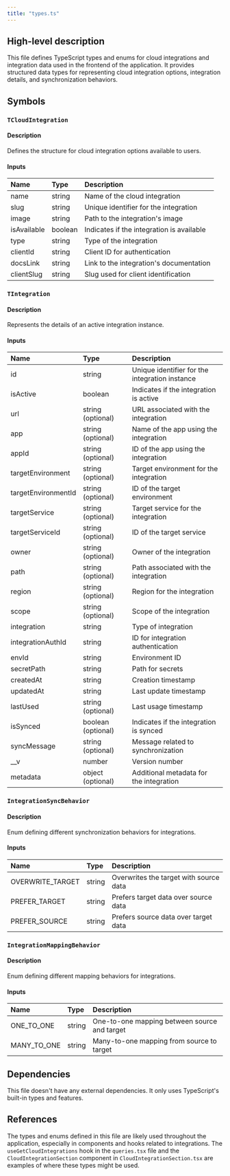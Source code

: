 ```yaml
---
title: "types.ts"
---
```


## High-level description
This file defines TypeScript types and enums for cloud integrations and integration data used in the frontend of the application. It provides structured data types for representing cloud integration options, integration details, and synchronization behaviors.

## Symbols

### `TCloudIntegration`
#### Description
Defines the structure for cloud integration options available to users.

#### Inputs
| Name | Type | Description |
|:-----|:-----|:------------|
| name | string | Name of the cloud integration |
| slug | string | Unique identifier for the integration |
| image | string | Path to the integration's image |
| isAvailable | boolean | Indicates if the integration is available |
| type | string | Type of the integration |
| clientId | string | Client ID for authentication |
| docsLink | string | Link to the integration's documentation |
| clientSlug | string | Slug used for client identification |

### `TIntegration`
#### Description
Represents the details of an active integration instance.

#### Inputs
| Name | Type | Description |
|:-----|:-----|:------------|
| id | string | Unique identifier for the integration instance |
| isActive | boolean | Indicates if the integration is active |
| url | string (optional) | URL associated with the integration |
| app | string (optional) | Name of the app using the integration |
| appId | string (optional) | ID of the app using the integration |
| targetEnvironment | string (optional) | Target environment for the integration |
| targetEnvironmentId | string (optional) | ID of the target environment |
| targetService | string (optional) | Target service for the integration |
| targetServiceId | string (optional) | ID of the target service |
| owner | string (optional) | Owner of the integration |
| path | string (optional) | Path associated with the integration |
| region | string (optional) | Region for the integration |
| scope | string (optional) | Scope of the integration |
| integration | string | Type of integration |
| integrationAuthId | string | ID for integration authentication |
| envId | string | Environment ID |
| secretPath | string | Path for secrets |
| createdAt | string | Creation timestamp |
| updatedAt | string | Last update timestamp |
| lastUsed | string (optional) | Last usage timestamp |
| isSynced | boolean (optional) | Indicates if the integration is synced |
| syncMessage | string (optional) | Message related to synchronization |
| __v | number | Version number |
| metadata | object (optional) | Additional metadata for the integration |

### `IntegrationSyncBehavior`
#### Description
Enum defining different synchronization behaviors for integrations.

#### Inputs
| Name | Type | Description |
|:-----|:-----|:------------|
| OVERWRITE_TARGET | string | Overwrites the target with source data |
| PREFER_TARGET | string | Prefers target data over source data |
| PREFER_SOURCE | string | Prefers source data over target data |

### `IntegrationMappingBehavior`
#### Description
Enum defining different mapping behaviors for integrations.

#### Inputs
| Name | Type | Description |
|:-----|:-----|:------------|
| ONE_TO_ONE | string | One-to-one mapping between source and target |
| MANY_TO_ONE | string | Many-to-one mapping from source to target |

## Dependencies
This file doesn't have any external dependencies. It only uses TypeScript's built-in types and features.

## References
The types and enums defined in this file are likely used throughout the application, especially in components and hooks related to integrations. The `useGetCloudIntegrations` hook in the `queries.tsx` file and the `CloudIntegrationSection` component in `CloudIntegrationSection.tsx` are examples of where these types might be used.